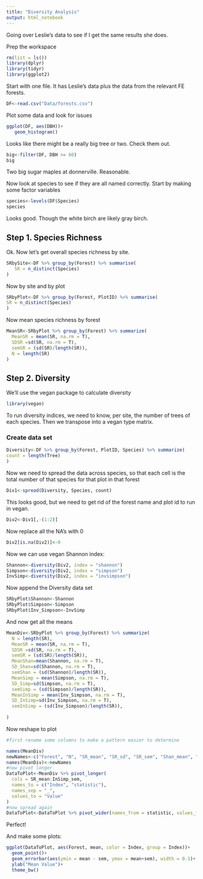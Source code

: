 ```yaml
---
title: "Diversity Analysis"
output: html_notebook
---
```


Going over Leslie's data to see if I get the same results she does.

Prep the workspace
```r
rm(list = ls())
library(dplyr)
library(tidyr)
library(ggplot2)
```

Start with one file. It has Leslie's data plus the data from the relevant FE forests.

```r
DF<-read.csv("Data/forests.csv")
```

Plot some data and look for issues
```r
ggplot(DF, aes(DBH))+
   geom_histogram()
```
Looks like there might be a really big tree or two.  Check them out. 

```r
big<-filter(DF, DBH >= 60)
big
```
Two big sugar maples at donnerville.  Reasonable.

Now look at species to see if they are all named correctly. Start by making some factor variables
```r
species<-levels(DF$Species)
species
```
Looks good. Though the white birch are likely gray birch.

## Step 1. Species Richness
Ok. Now let's get overall species richness by site.
```r
SRbySite<-DF %>% group_by(Forest) %>% summarise(
   SR = n_distinct(Species)
)
```
Now by site and by plot
```r
SRbyPlot<-DF %>% group_by(Forest, PlotID) %>% summarise(
SR = n_distinct(Species)
)
```
Now mean species richness by forest
```r
MeanSR<-SRbyPlot %>% group_by(Forest) %>% summarize(
  MeanSR = mean(SR, na.rm = T),
  SDSR =sd(SR, na.rm = T),
  semSR = (sd(SR)/length(SR)),
  N = length(SR)
)
```
## Step 2. Diversity
We'll use the vegan package to calculate diversity
```r
library(vegan)
```

To run diversity indices, we need to know, per site, the number of trees of each species.  Then we transpose into a vegan type matrix.

### Create data set
```r
Diversity<-DF %>% group_by(Forest, PlotID, Species) %>% summarize(
count = length(Tree)
)
```
Now we need to spread the data across species, so that each cell is the total number of that species for that plot in that forest

```r
Div1<-spread(Diversity, Species, count)
```
This looks good, but we need to get rid of the forest name and plot id to run in vegan. 

```r
Div2<-Div1[,-(1:2)]
```
Now replace all the NA's with 0
```r
Div2[is.na(Div2)]<-0
```
Now we can use vegan
Shannon index:

```r
Shannon<-diversity(Div2, index = "shannon")
Simpson<-diversity(Div2, index = "simpson")
InvSimp<-diversity(Div2, index = "invsimpson")
```
Now append the Diversity data set
```r
SRbyPlot$Shannon<-Shannon
SRbyPlot$Simpson<-Simpson
SRbyPlot$Inv_Simpson<-InvSimp
```
And now get all the means
```r
MeanDiv<-SRbyPlot %>% group_by(Forest) %>% summarize(
  N = length(SR),
  MeanSR = mean(SR, na.rm = T),
  SDSR =sd(SR, na.rm = T),
  semSR = (sd(SR)/length(SR)),
  MeanShan=mean(Shannon, na.rm = T),
  SD_Shan=sd(Shannon, na.rm = T),
  semShan = (sd(Shannon)/length(SR)),
  MeanSimp = mean(Simpson, na.rm = T),
  SD_Simp=sd(Simpson, na.rm = T),
  semSimp = (sd(Simpson)/length(SR)),
  MeanInSimp = mean(Inv_Simpson, na.rm = T),
  SD_InSimp=sd(Inv_Simpson, na.rm = T),
  semInSimp = (sd(Inv_Simpson)/length(SR)),
  
)
```
Now reshape to plot
```r
#first rename some columns to make a pattern easier to determine

names(MeanDiv)
newNames<-c("Forest", "N", "SR_mean", "SR_sd", "SR_sem", "Shan_mean", "Shan_sd", "Shan_sem", "Simp_mean", "Simp_sd", "Simp_sem", "InSimp_mean", "InSimp_sd", "InSimp_sem")
names(MeanDiv)<-newNames
#now pivot longer
DataToPlot<-MeanDiv %>% pivot_longer(
  cols = SR_mean:InSimp_sem,
  names_to = c("Index", "statistic"),
  names_sep = "_",
  values_to = "Value"
)
#now spread again
DataToPlot<-DataToPlot %>% pivot_wider(names_from = statistic, values_from = Value)
```
Perfect!

And make some plots:

```r
ggplot(DataToPlot, aes(Forest, mean, color = Index, group = Index))+
  geom_point()+
  geom_errorbar(aes(ymin = mean - sem, ymax = mean+sem), width = 0.1)+
  ylab("Mean Value")+
  theme_bw()
  
```









